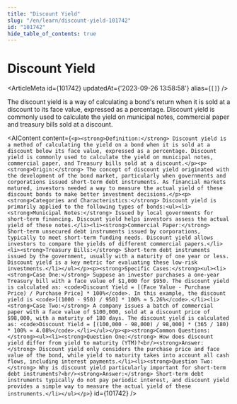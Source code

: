 ```yaml
---
title: "Discount Yield"
slug: "/en/learn/discount-yield-101742"
id: "101742"
hide_table_of_contents: true
---
```



# Discount Yield

<ArticleMeta id={101742} updatedAt={'2023-09-26 13:58:58'} alias={`[]`} />
<div className='border-solid border-b border-t-0 my-4 border-[var(--ifm-color-gray-300)]' />

The discount yield is a way of calculating a bond's return when it is sold at a discount to its face value, expressed as a percentage. Discount yield is commonly used to calculate the yield on municipal notes, commercial paper and treasury bills sold at a discount.

<AIContent content={`<p><strong>Definition:</strong> Discount yield is a method of calculating the yield on a bond when it is sold at a discount below its face value, expressed as a percentage. Discount yield is commonly used to calculate the yield on municipal notes, commercial paper, and Treasury bills sold at a discount.</p><p><strong>Origin:</strong> The concept of discount yield originated with the development of the bond market, particularly when governments and corporations issued short-term debt instruments. As financial markets matured, investors needed a way to measure the actual yield of these discount bonds to make better investment decisions.</p><p><strong>Categories and Characteristics:</strong> Discount yield is primarily applied to the following types of bonds:<ul><li><strong>Municipal Notes:</strong> Issued by local governments for short-term financing. Discount yield helps investors assess the actual yield of these notes.</li><li><strong>Commercial Paper:</strong> Short-term unsecured debt instruments issued by corporations, typically to meet short-term funding needs. Discount yield allows investors to compare the yields of different commercial papers.</li><li><strong>Treasury Bills:</strong> Short-term debt instruments issued by the government, usually with a maturity of one year or less. Discount yield is a key metric for evaluating these low-risk investments.</li></ul></p><p><strong>Specific Cases:</strong><ul><li><strong>Case One:</strong> Suppose an investor purchases a one-year Treasury bill with a face value of $1,000 for $950. The discount yield is calculated as: <code>Discount Yield = [(Face Value - Purchase Price) / Purchase Price] * 100%</code>. In this example, the discount yield is <code>[(1000 - 950) / 950] * 100% ≈ 5.26%</code>.</li><li><strong>Case Two:</strong> A company issues a batch of commercial paper with a face value of $100,000, sold at a discount price of $98,000, with a maturity of 180 days. The discount yield is calculated as: <code>Discount Yield = [(100,000 - 98,000) / 98,000] * (365 / 180) * 100% ≈ 4.08%</code>.</li></ul></p><p><strong>Common Questions:</strong><ul><li><strong>Question One:</strong> How does discount yield differ from yield to maturity (YTM)?<br/><strong>Answer:</strong> Discount yield only considers the purchase price and face value of the bond, while yield to maturity takes into account all cash flows, including interest payments.</li><li><strong>Question Two:</strong> Why is discount yield particularly important for short-term debt instruments?<br/><strong>Answer:</strong> Short-term debt instruments typically do not pay periodic interest, and discount yield provides a simple way to measure the actual yield of these instruments.</li></ul></p>`} id={101742} />
